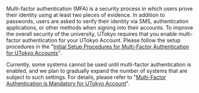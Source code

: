 Multi-factor authentication (MFA) is a security process in which users prove their identity using at least two pieces of evidence. In addition to passwords, users are asked to verify their identity via SMS, authentication applications, or other methods when signing into their accounts. To improve the overall security of the university, UTokyo requires that you enable multi-factor authentication for your UTokyo Account. Please follow the setup procedures in the "[Initial Setup Procedures for Multi-Factor Authentication for UTokyo Accounts](/en/utokyo_account/mfa/initial)".

Currently, some systems cannot be used until multi-factor authentication is enabled, and we plan to gradually expand the number of systems that are subject to such settings. For details, please refer to "[Multi-Factor Authentication is Mandatory for UTokyo Account](/en/notice/2024/mfa100-schedule)".
